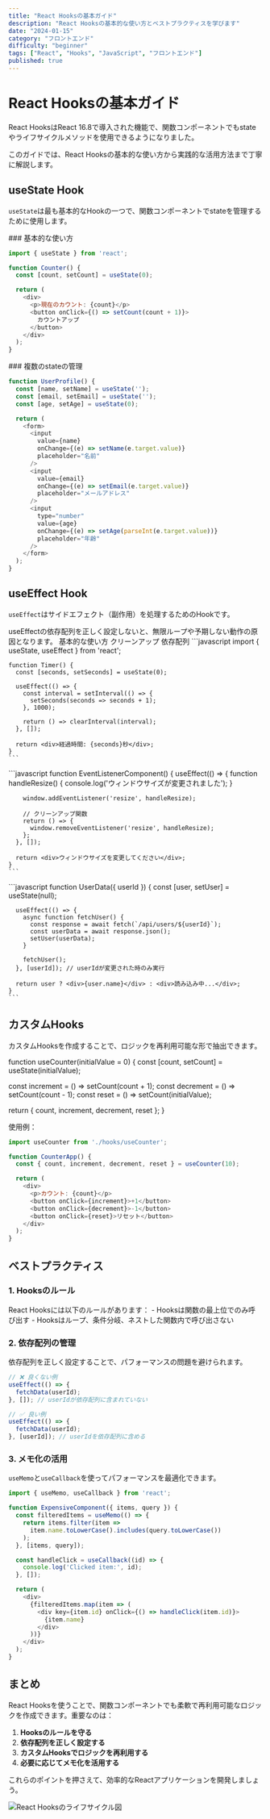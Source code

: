 ```yaml
---
title: "React Hooksの基本ガイド"
description: "React Hooksの基本的な使い方とベストプラクティスを学びます"
date: "2024-01-15"
category: "フロントエンド"
difficulty: "beginner"
tags: ["React", "Hooks", "JavaScript", "フロントエンド"]
published: true
---
```


# React Hooksの基本ガイド

React HooksはReact 16.8で導入された機能で、関数コンポーネントでもstateやライフサイクルメソッドを使用できるようになりました。

<Callout type="info">
このガイドでは、React Hooksの基本的な使い方から実践的な活用方法まで丁寧に解説します。
</Callout>

## useState Hook

`useState`は最も基本的なHookの一つで、関数コンポーネントでstateを管理するために使用します。

<Step number={1}>
### 基本的な使い方

```javascript
import { useState } from 'react';

function Counter() {
  const [count, setCount] = useState(0);

  return (
    <div>
      <p>現在のカウント: {count}</p>
      <button onClick={() => setCount(count + 1)}>
        カウントアップ
      </button>
    </div>
  );
}
```
</Step>

<Step number={2}>
### 複数のstateの管理

```javascript
function UserProfile() {
  const [name, setName] = useState('');
  const [email, setEmail] = useState('');
  const [age, setAge] = useState(0);

  return (
    <form>
      <input 
        value={name} 
        onChange={(e) => setName(e.target.value)} 
        placeholder="名前"
      />
      <input 
        value={email} 
        onChange={(e) => setEmail(e.target.value)} 
        placeholder="メールアドレス"
      />
      <input 
        type="number"
        value={age} 
        onChange={(e) => setAge(parseInt(e.target.value))} 
        placeholder="年齢"
      />
    </form>
  );
}
```
</Step>

## useEffect Hook

`useEffect`はサイドエフェクト（副作用）を処理するためのHookです。

<Callout type="warning">
useEffectの依存配列を正しく設定しないと、無限ループや予期しない動作の原因となります。
</Callout>

<Tabs defaultValue="basic">
  <TabsList>
    <TabsTrigger value="basic">基本的な使い方</TabsTrigger>
    <TabsTrigger value="cleanup">クリーンアップ</TabsTrigger>
    <TabsTrigger value="dependencies">依存配列</TabsTrigger>
  </TabsList>
  
  <TabsContent value="basic">
    ```javascript
    import { useState, useEffect } from 'react';

    function Timer() {
      const [seconds, setSeconds] = useState(0);

      useEffect(() => {
        const interval = setInterval(() => {
          setSeconds(seconds => seconds + 1);
        }, 1000);

        return () => clearInterval(interval);
      }, []);

      return <div>経過時間: {seconds}秒</div>;
    }
    ```
  </TabsContent>
  
  <TabsContent value="cleanup">
    ```javascript
    function EventListenerComponent() {
      useEffect(() => {
        function handleResize() {
          console.log('ウィンドウサイズが変更されました');
        }

        window.addEventListener('resize', handleResize);

        // クリーンアップ関数
        return () => {
          window.removeEventListener('resize', handleResize);
        };
      }, []);

      return <div>ウィンドウサイズを変更してください</div>;
    }
    ```
  </TabsContent>
  
  <TabsContent value="dependencies">
    ```javascript
    function UserData({ userId }) {
      const [user, setUser] = useState(null);

      useEffect(() => {
        async function fetchUser() {
          const response = await fetch(`/api/users/${userId}`);
          const userData = await response.json();
          setUser(userData);
        }

        fetchUser();
      }, [userId]); // userIdが変更された時のみ実行

      return user ? <div>{user.name}</div> : <div>読み込み中...</div>;
    }
    ```
  </TabsContent>
</Tabs>

## カスタムHooks

カスタムHooksを作成することで、ロジックを再利用可能な形で抽出できます。

<CodeBlock filename="hooks/useCounter.js" language="javascript">

function useCounter(initialValue = 0) {
  const [count, setCount] = useState(initialValue);

  const increment = () => setCount(count + 1);
  const decrement = () => setCount(count - 1);
  const reset = () => setCount(initialValue);

  return { count, increment, decrement, reset };
}

</CodeBlock>

使用例：

```javascript
import useCounter from './hooks/useCounter';

function CounterApp() {
  const { count, increment, decrement, reset } = useCounter(10);

  return (
    <div>
      <p>カウント: {count}</p>
      <button onClick={increment}>+1</button>
      <button onClick={decrement}>-1</button>
      <button onClick={reset}>リセット</button>
    </div>
  );
}
```

## ベストプラクティス

### 1. Hooksのルール

<Callout type="error">
React Hooksには以下のルールがあります：
- Hooksは関数の最上位でのみ呼び出す
- Hooksはループ、条件分岐、ネストした関数内で呼び出さない
</Callout>

### 2. 依存配列の管理

依存配列を正しく設定することで、パフォーマンスの問題を避けられます。

```javascript
// ❌ 良くない例
useEffect(() => {
  fetchData(userId);
}, []); // userIdが依存配列に含まれていない

// ✅ 良い例
useEffect(() => {
  fetchData(userId);
}, [userId]); // userIdを依存配列に含める
```

### 3. メモ化の活用

`useMemo`と`useCallback`を使ってパフォーマンスを最適化できます。

```javascript
import { useMemo, useCallback } from 'react';

function ExpensiveComponent({ items, query }) {
  const filteredItems = useMemo(() => {
    return items.filter(item => 
      item.name.toLowerCase().includes(query.toLowerCase())
    );
  }, [items, query]);

  const handleClick = useCallback((id) => {
    console.log('Clicked item:', id);
  }, []);

  return (
    <div>
      {filteredItems.map(item => (
        <div key={item.id} onClick={() => handleClick(item.id)}>
          {item.name}
        </div>
      ))}
    </div>
  );
}
```

## まとめ

React Hooksを使うことで、関数コンポーネントでも柔軟で再利用可能なロジックを作成できます。重要なのは：

1. **Hooksのルールを守る**
2. **依存配列を正しく設定する**
3. **カスタムHooksでロジックを再利用する**
4. **必要に応じてメモ化を活用する**

これらのポイントを押さえて、効率的なReactアプリケーションを開発しましょう。

<Image 
  src="/images/react-hooks-flow.svg" 
  alt="React Hooksのライフサイクル図"
  caption="React Hooksのライフサイクルとデータフロー"
  width={800}
  height={600}
/>
